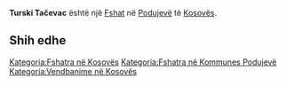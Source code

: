 {{Fshat në Kosovës
 | Emri                = Turski Tačevac
| srp_N_name = Turski Tačevac
| srp_N_FULL_NAME_RO = Turski Tačevac
| srp_N_FULL_NAME_ND_RO = Turski Tacevac
| srp_N_SORT_NAME_RG = TURSKITACEVAC
| srp_N_FULL_NAME_RG = Turski Tačevac
| srp_N_FULL_NAME_ND_RG = Turski Tacevac

 | Emri (Rasa dhanore) = 
 | Figura              = 
 | Shteti              = Kosovo
 | Komuna              = Podujevë
 | Kodi postar         = 
 | Sipërfaqja          = 

 | Popullsia           = 

 | Regj. i popullsisë  = 
 | Dend. e popullsisë  = 
 | Faqja zyrtare       = 
 <!--- Koordinatat ----> 
 | Gjerësia            = 43.054444
 | Gjatësia            = 21.145278
 | Lartësia            = 
}}
'''Turski Tačevac''' është një [[Fshat]] në [[Podujevë]] të [[Kosovës]].

<!-- == Gjeografia == -->
<!-- == Historia == -->
<!-- == Demografia == -->
== Shih edhe ==
{{Komuna Podujevë}}
{{Kosovo-Administrata-Cung}}

[[Kategoria:Fshatra në Kosovës]]
[[Kategoria:Fshatra në Kommunes Podujevë]]
[[Kategoria:Vendbanime në Kosovës]]